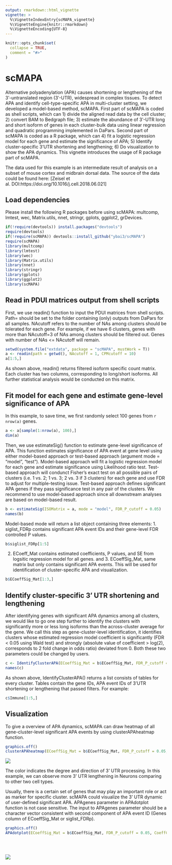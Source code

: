 ```yaml
---
output: rmarkdown::html_vignette
vignette: >
  %\VignetteIndexEntry{scMAPA_vignette}
  %\VignetteEngine{knitr::rmarkdown}
  %\VignetteEncoding{UTF-8}
---
```


```r
knitr::opts_chunk$set(
  collapse = TRUE,
  comment = "#>"
)
```


# scMAPA

Alternative polyadenylation (APA) causes shortening or lengthening of the 3ʹ-untranslated region (3ʹ-UTR), widespread in complex tissues. To detect APA and identify cell-type-specific APA in multi-cluster setting, we developed a model-based method, scMAPA. First part of scMAPA is coded as shell scripts, which can 1) divide the aligned read data by the cell cluster; 2) convert BAM to Bedgraph file; 3) estimate the abundance of 3ʹ-UTR long and short isoform of genes in each cluster-bulk data using linear regression and quadratic programming implemented in DaPars. Second part of scMAPA is coded as a R package, which can 4) fit a logistic regression model for each gene and estimate the significance of APA; 5) Identify cluster-specific 3'UTR shortening and lengthening; 6) Do visualization to show the APA dynamics. This vignette introduces the usage of R package part of scMAPA. 

The data used for this example is an intermediate result of analysis on a subset of mouse cortex and midbrain dorsal data. The source of the data could be found here: [Zeisel et al. DOI:https://doi.org/10.1016/j.cell.2018.06.021]

## Load dependencies
Please install the following R packages before using scMAPA: multcomp, lmtest, wec, Matrix.utils, nnet, stringr, gplots, ggplot2, grDevices. 
```r
if(!require(devtools)) install.packages("devtools")
require(devtools)
if(!require(scMAPA)) devtools::install_github("ybai3/scMAPA") 
require(scMAPA)
library(multcomp)
library(lmtest)
library(wec)
library(Matrix.utils)
library(nnet)
library(stringr)
library(gplots)
library(ggplot2)
library(scMAPA)
```

## Read in PDUI matrices output from shell scripts

First, we use readin() function to input the PDUI matrices from shell scripts. Path= should be set to the folder containing (only) outputs from DaPars for all samples. NAcutoff refers to the number of NAs among clusters should be tolerated for each gene. For example, if we have 6 clusters, genes with more than NAcutoff=3 of NAs among clusters should be filtered out. Genes with number of NAs <= NAcutoff will remain. 
```r
setwd(system.file("extdata", package = "scMAPA", mustWork = T))
a <- readin(path = getwd(), NAcutoff = 1, CPMcutoff = 10)
a[1:5,]
```

As shown above, readin() returns filtered isoform specific count matrix. Each cluster has two columns, corresponding to long/short isoforms. All further statistical analysis would be conducted on this matrix.

## Fit model for each gene and estimate gene-level significance of APA

In this example, to save time, we first randomly select 100 genes from `r nrow(a)` genes. 
```r
a <- a[sample(1:nrow(a), 100),]
dim(a)
```

Then, we use estimateSig() function to estimate gene-level significance of APA. This function estimates significance of APA event at gene level using either model-based approach or test-based approach (argument mode = "model", "test"). Model-based approach will fit a logistic regression model for each gene and estimate significance using Likelihood ratio test. Test-based approach will condunct Fisher's exact test on all possible pairs of clusters (i.e. 1 vs. 2; 1 vs. 3; 2 vs. 3 if 3 clusters) for each gene and use FDR to adjust for multiple-testing issue. Test-based approach defines significant APA genes if they pass significance test in any pair of the clusters. We recommend to use model-based approach since all downstream analyses are based on model-based result.
```r
b <- estimateSig(ISOMatrix = a, mode = "model", FDR_P_cutoff = 0.05)
names(b)
```

Model-based mode will return a list object containing three elements: 
1. siglist_FDRp contains significant APA event IDs and their gene-level FDR controlled P values.
```r
b$siglist_FDRp[1:5]
```
2. ECoeff_Mat contains estimated coefficients, P values, and SE from logsitic regression model for all genes. and 3. ECoeffSig_Mat, same matrix but only contains significant APA events. This will be used for identification of cluster-specific APA and visualization. 
```r
b$ECoeffSig_Mat[1:3,]
```

## Identify cluster-specific 3' UTR shortening and lengthening

After identifying genes with significant APA dynamics among all clusters, we would like to go one step further to identify the clusters with significantly more or less long isoforms than the across-cluster average for the gene. We call this step as gene-cluster-level identification, it identifies clusters whose estimated regression model coefficient is significantly (FDR < 0.05 using Wald test) and strongly (absolute value of coefficient > log(2), corresponds to 2 fold change in odds ratio) deviated from 0. Both these two parameters could be changed by users.
```r
c <- IdentifyClusterAPA(ECoeffSig_Mat = b$ECoeffSig_Mat, FDR_P_cutoff = 0.05, CoeffCutoff = log(2))
names(c)
```

As shown above, IdentifyClusterAPA() returns a list consists of tables for every cluster. Tables contain the gene IDs, APA event IDs of 3'UTR shortening or lengthening that passed filters. For example:
```r
c$Immune[1:5,]
```

## Visualization

To give a overview of APA dynamics, scMAPA can draw heatmap of all gene-cluster-level significant APA events by using clusterAPAheatmap function.
```r
graphics.off()
clusterAPAheatmap(ECoeffSig_Mat = b$ECoeffSig_Mat, FDR_P_cutoff = 0.05, CoeffCutoff = log(2))
```
![](image/heatmap.png)

The color indicates the degree and direction of 3' UTR processing. In this example, we can observe more 3' UTR lengthening in Neurons comparing to other two cell types. 

Usually, there is a certain set of genes that may play an important role or act as marker for specific cluster. scMAPA could visualize the 3' UTR dynamic of user-defined significant APA. APAgenes parameter in APAdotplot function is not case sensitive. The input to APAgenes parameter should be a character vector consistent with second component of APA event ID (Genes column of ECoeffSig_Mat or siglist_FDRp).
```r
graphics.off()
APAdotplot(ECoeffSig_Mat = b$ECoeffSig_Mat, FDR_P_cutoff = 0.05, CoeffCutoff = log(2), APAgenes = c("Rab6b","Ensa","Btf3","Hbegf","Yif1a","Fuca1","Man2b1","Paip2",
                                                                                                    "Alg5","Ehbp1l1","Tcf25","Atat1","Nfkb2","Nmral1","Mthfs","Lgals1",
                                                                                                    "Dynlt1c","Uap1l1","Snrpb","Eed","Cwc25","Pigp","St3gal6",
                                                                                                    "Gtf2a2","Eloc","Spcs2"))
```
![](image/dotplot.png)
